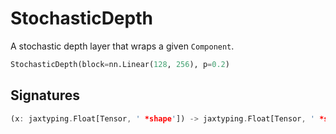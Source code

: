 
# StochasticDepth

A stochastic depth layer that wraps a given `Component`.

```python copy
StochasticDepth(block=nn.Linear(128, 256), p=0.2)
```

## Signatures
```rust
(x: jaxtyping.Float[Tensor, ' *shape']) -> jaxtyping.Float[Tensor, ' *shape']
```

